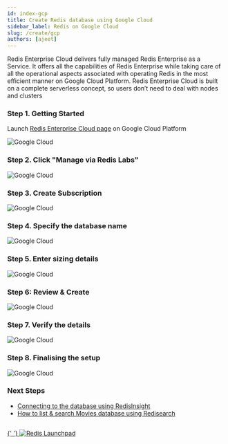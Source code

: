 ```yaml
---
id: index-gcp
title: Create Redis database using Google Cloud
sidebar_label: Redis on Google Cloud
slug: /create/gcp
authors: [ajeet]
---
```


Redis Enterprise Cloud delivers fully managed Redis Enterprise as a Service. It offers all the capabilities of Redis Enterprise while taking care of all the operational aspects associated with operating Redis in the most efficient manner on Google Cloud Platform. Redis Enterprise Cloud is built on a complete serverless concept, so users don’t need to deal with nodes and clusters

### Step 1. Getting Started

Launch [Redis Enterprise Cloud page](https://console.cloud.google.com/apis/library/gcp.redisenterprise.com?pli=1) on Google Cloud Platform

![Google Cloud](gcp2.png)

### Step 2. Click "Manage via Redis Labs"

![Google Cloud](gcp3.png)

### Step 3. Create Subscription

![Google Cloud](gcp4.png)

### Step 4. Specify the database name

![Google Cloud](gcp5.png)

### Step 5. Enter sizing details

![Google Cloud](gcp6.png)

### Step 6: Review & Create

![Google Cloud](gcp7.png)

### Step 7. Verify the details

![Google Cloud](gcp8.png)

### Step 8. Finalising the setup

![Google Cloud](gcp10.png)

### Next Steps

- [Connecting to the database using RedisInsight](/explore/redisinsight/)
- [How to list & search Movies database using Redisearch](/howtos/shoppingcart/)

##

<div>
  <a
    href="https://launchpad.redis.com"
    target="_blank"
    rel="noopener"
    className="link">
    {' '}
    <img
      src="/img/launchpad.png"
      className="thumb"
      loading="lazy"
      alt="Redis Launchpad"
    />
  </a>
</div>
